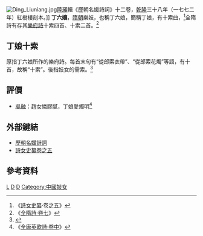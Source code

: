 [[File:Ding_Liuniang.jpg|thumb]][[陸昶|陸昶]]輯《歷朝名媛詩詞》十二卷，[[乾隆|乾隆]]三十八年（一七七二年）紅樹樓刻本。]]
'''丁六孃'''{{BD|？年||？年||catIdx=D}}，[[隋朝|隋朝]]樂妓，也稱丁六娘，簡稱丁娘，有十索曲，<ref>《[[詩女史纂|詩女史纂]]·卷之五》</ref>全隋詩有存其[[樂府詩|樂府詩]]十索四首、十索二首。<ref>《[[:s:全隋詩/卷七|全隋詩·卷七]]》</ref>
==丁娘十索==
原指丁六娘所作的樂府詩。每首末句有“從郎索衣帶”、“從郎索花燭”等語，有十首，故稱“十索”。後指妓女的需索。<ref name="中華成語辭典">{{cite book|title =中華成語辭典|author =劉萬國|publisher =建宏書局有限公司|isbn=9578135130}}</ref>

==評價==
*[[吳融|吳融]]：趙女憐膠膩，丁娘愛燭明<ref>《[[:s:全唐英歌詩_(四庫全書本)/卷中|全唐英歌詩·卷中]]》</ref>
==外部鍵結==
*[http://digital.library.mcgill.ca/page-turner-3/pageturner.php 歷朝名媛詩詞]{{Wayback|url=http://digital.library.mcgill.ca/page-turner-3/pageturner.php |date=20200807162352 }}
*[http://ctext.org/wiki.pl?if=gb&chapter=760510 詩女史纂卷之五] {{Wayback|url=http://ctext.org/wiki.pl?if=gb&chapter=760510 |date=20191205231451 }}
==參考資料==
{{Reflist}}
{{中國人物小作品}}
[[Category:丁姓|L]]
[[Category:隋朝女性人物|D]]
[[Category:中国女性诗人|D]]
[[Category:中國妓女|Category:中國妓女]]